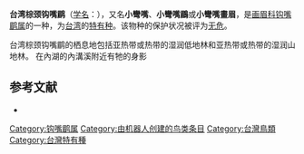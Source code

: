 {{noteTA
|T=zh-cn:小彎嘴畫眉; zh-tw:台灣小彎嘴; zh-hk:台灣棕頸鉤嘴鶥;
|1=zh-cn:台湾棕颈钩嘴鹛; zh-tw:台灣小彎嘴; zh-hk:台灣棕頸鉤嘴鶥;
|2=zh-cn:钩嘴鹛属; zh-tw:彎嘴鶥屬; zh-hk:鉤嘴鶥屬;
}}
{{speciesbox
| name = 台湾棕颈钩嘴鹛
| image = Streak-breasted Scimitar Babbler 6585.jpg
| image_width = 260px
| image_caption = 
| status = LC 
| status_system = IUCN3.1
| status_ref = <ref>{{IUCN|id=160032326 |title=''Pomatorhinus musicus'' |assessors=[[BirdLife_International|BirdLife International]] |version=2013.1 |year=2013 |accessdate=14 July 2013}}</ref>
| genus = Pomatorhinus
| species = musicus
| authority = [[郇和|Swinhoe]], 1859
| range_map = 
| synonyms = 
* ''[[棕頸鉤嘴鶥|Pomatorhinus ruficollis]]'' <br><small>Hodgson, 1836<br></small>
* ''Pomatorhinus ruficollis musicus'' <br><small>Hodgson, 1836<br></small>
}}

'''台湾棕颈钩嘴鹛'''（[[学名|学名]]：{{lang|la|''Pomatorhinus musicus''}}），又名'''小彎嘴'''、'''小彎嘴鶥'''或'''小彎嘴畫眉'''，是[[画眉科|画眉科]][[钩嘴鹛属|钩嘴鹛属]]的一种，为[[台湾|台湾]]的[[特有种|特有种]]。该物种的保护状况被评为[[无危|无危]]。

台湾棕颈钩嘴鹛的栖息地包括亚热带或热带的湿润低地林和亚热带或热带的湿润山地林。
在內湖的內溝溪附近有牠的身影

== 参考文献 ==
{{reflist}}
*{{cite web|url=http://www.birdlife.org/datazone/speciesfactsheet.php?id=32326&m=0|title=Pomatorhinus musicus|publisher=[[国际鸟盟|BirdLife.org]]|accessdate=2011-06-27}}

{{Taxonbar}}
[[Category:钩嘴鹛属|Category:钩嘴鹛属]]
[[Category:由机器人创建的鸟类条目|Category:由机器人创建的鸟类条目]]
[[Category:台灣鳥類|Category:台灣鳥類]]
[[Category:台灣特有種|Category:台灣特有種]]